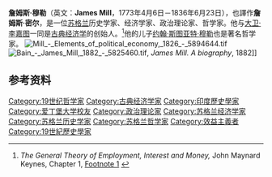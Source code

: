 {{noteTA
|1=zh-cn:斯图尔特;zh-tw:史都華;zh-hk:史超域;zh-hans:斯图亚特;zh-hant:斯圖亞特;
|2=zh-cn:密尔;zh-tw:彌爾;zh-hk:米爾;zh-hant:密爾;zh-hans:密尔;
}}
{{Infobox philosopher
  <!-- Scroll down to edit this page -->
  <!-- Historian Category -->
| region          = 历史学家/哲学家
| image = James Mill.jpg
  <!-- Information -->
| birth_date = {{dob|1773|4|6|df=yes}}
| birth_place = [[英国|英国]][[安格斯|安格斯]]
| death_date = {{dda|1836|6|23|1773|4|8|df=yes}}
| death_place =  英国[[肯辛顿|肯辛顿]]
| school_tradition = [[功利主义|功利主义]]、[[自由主义|自由主义]]
| alma_mater = [[爱丁堡大学|爱丁堡大学]]
| influences       = [[杜格尔德·斯图尔特|杜格尔德·斯图尔特]]、[[杰里米·边沁|杰里米·边沁]]
| influenced       = [[约翰·斯图尔特·密尔|约翰·斯图尔特·密尔]]、[[卡尔·马克思|卡尔·马克思]]
}}

'''詹姆斯·穆勒'''（英文：'''James Mill'''，1773年4月6日－1836年6月23日），也譯作'''詹姆斯·密尔'''，是一位[[苏格兰|苏格兰]]历史学家、经济学家、政治理论家、哲学家。他与[[大卫·李嘉图|大卫·李嘉图]]一同是[[古典经济学|古典经济学]]的创始人。<ref name="keynes11">''The General Theory of Employment, Interest and Money,'' John Maynard Keynes, Chapter 1, [http://www.marxists.org/reference/subject/economics/keynes/general-theory/ch01.htm#1 Footnote 1] {{Wayback|url=http://www.marxists.org/reference/subject/economics/keynes/general-theory/ch01.htm#1 |date=20191017141355 }}</ref>他的儿子[[约翰·斯图亚特·穆勒|约翰·斯图亚特·穆勒]]也是著名哲学家。
[[File:Mill_-_Elements_of_political_economy,_1826_-_5894644.tif|thumb]]
[[File:Bain_-_James_Mill,_1882_-_5825460.tif|thumb]], ''James Mill. A biography'', 1882]]

==参考资料==
<references/>

{{Authority control}}
{{DEFAULTSORT:Mill, James}}
[[Category:19世纪哲学家|Category:19世纪哲学家]]
[[Category:古典经济学家|Category:古典经济学家]]
[[Category:印度歷史學家|Category:印度歷史學家]]
[[Category:爱丁堡大学校友|Category:爱丁堡大学校友]]
[[Category:政治理论家|Category:政治理论家]]
[[Category:苏格兰经济学家|Category:苏格兰经济学家]]
[[Category:苏格兰历史学家|Category:苏格兰历史学家]]
[[Category:苏格兰哲学家|Category:苏格兰哲学家]]
[[Category:效益主義者|Category:效益主義者]]
[[Category:19世紀歷史學家|Category:19世紀歷史學家]]